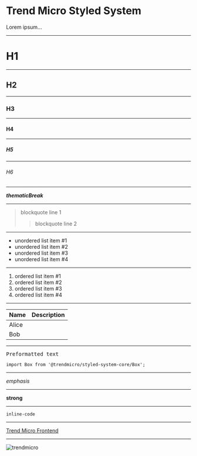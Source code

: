 # Trend Micro Styled System

<p>
Lorem ipsum...
</p>

---

# H1

---

## H2

---

### H3

---

#### H4

---

##### H5

---

###### H6

---

***thematicBreak***

---

> blockquote line 1
>> blockquote line 2

---

- unordered list item #1
- unordered list item #2
- unordered list item #3
- unordered list item #4

---

1. ordered list item #1
2. ordered list item #2
3. ordered list item #3
4. ordered list item #4

---

<table>
  <thead>
    <th>Name</th>
    <th>Description</th>
  </thead>
  <tbody>
    <tr>
      <td>Alice</td>
      <td></td>
    </tr>
    <tr>
      <td>Bob</td>
      <td></td>
    </tr>
  </tbody>
</table>

---

<pre>
Preformatted text
</pre>

```
import Box from '@trendmicro/styled-system-core/Box';
```

---

_emphasis_

---

**strong**

---

`inline-code`

---

<a href="https://github.com/trendmicro-frontend" target="_blank" rel="noopener noreferrer">Trend Micro Frontend</a>

---

![trendmicro](https://www.trendmicro.com/content/dam/trendmicro/global/en/global/logo/trend-micro-logo.png)
